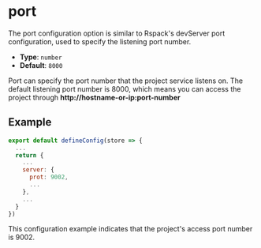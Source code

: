 # port

The port configuration option is similar to Rspack's devServer port configuration, used to specify the listening port number.

- **Type**: `number`
- **Default**: `8000`

Port can specify the port number that the project service listens on. The default listening port number is 8000, which means you can access the project through **http://hostname-or-ip:port-number**

## Example

```js title="emp-config.js"
export default defineConfig(store => {
  ...
  return {
    ...
    server: {
      prot: 9002,
      ...
    },
    ...
  }
})
```

This configuration example indicates that the project's access port number is 9002.